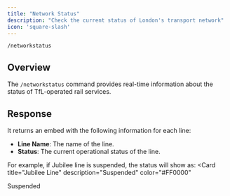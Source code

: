 ```yaml
---
title: "Network Status"
description: "Check the current status of London's transport network"
icon: 'square-slash'
---
```


```
/networkstatus
```

## Overview
The `/networkstatus` command provides real-time information about the status of TfL-operated rail services.


## Response
It returns an embed with the following information for each line:
- **Line Name**: The name of the line.
- **Status**: The current operational status of the line.

For example, if Jubilee line is suspended, the status will show as:
<Card
  title="Jubilee Line"
  description="Suspended"
  color="#FF0000"
>
  Suspended
</Card>